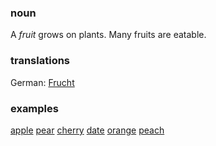 ===noun===
A ''fruit'' grows on plants. Many fruits are eatable.


===translations===
German: [[Frucht]]

===examples===
[[Apple|apple]]
[[pear]]
[[cherry]]
[[date]]
[[orange]]
[[peach]]